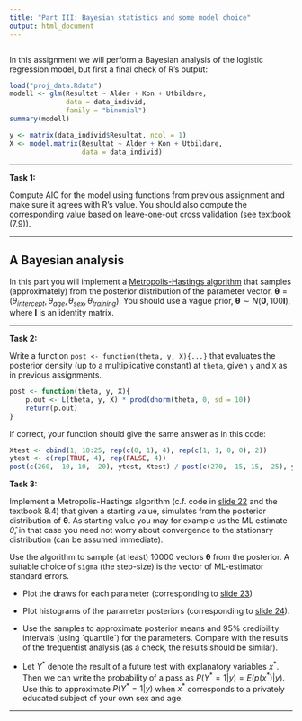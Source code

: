 ```yaml
---
title: "Part III: Bayesian statistics and some model choice"
output: html_document
---
```


```r
```

In this assignment we will perform a Bayesian analysis of the logistic regression model, but first a final check of R's output:

```r
load("proj_data.Rdata")
modell <- glm(Resultat ~ Alder + Kon + Utbildare, 
              data = data_individ,
              family = "binomial")
summary(modell)
```

```r
y <- matrix(data_individ$Resultat, ncol = 1)
X <- model.matrix(Resultat ~ Alder + Kon + Utbildare, 
                  data = data_individ)
```

---

**Task 1:**

Compute AIC for the model using functions from previous assignment and make sure it agrees with R's value. You should also compute the corresponding value based on leave-one-out cross validation (see textbook (7.9)).

---


## A Bayesian analysis


In this part you will implement a [Metropolis-Hastings algorithm](https://en.wikipedia.org/wiki/Metropolis%E2%80%93Hastings_algorithm) that samples (approximately) from the posterior distribution of the parameter vector.
 $\boldsymbol{\theta}=(\theta_{intercept}, \theta_{age}, \theta_{sex}, \theta_{training})$. You should use a vague prior, $\boldsymbol{\theta}\sim N(\boldsymbol{0}, 100\boldsymbol{I})$, where $\boldsymbol{I}$  is an identity matrix.
 

---

**Task 2:**

Write a function `post <- function(theta, y, X){...}` that evaluates the posterior density (up to a multiplicative constant) at `theta`, given `y` and `X` as in previous assignments.


```r
post <- function(theta, y, X){
    p.out <- L(theta, y, X) * prod(dnorm(theta, 0, sd = 10))
    return(p.out)
}
```

If correct, your function should give the same answer as in this code:
```r
Xtest <- cbind(1, 18:25, rep(c(0, 1), 4), rep(c(1, 1, 0, 0), 2))
ytest <- c(rep(TRUE, 4), rep(FALSE, 4))
post(c(260, -10, 10, -20), ytest, Xtest) / post(c(270, -15, 15, -25), ytest , Xtest)
```

**Task 3:**

Implement a Metropolis-Hastings algorithm (c.f. code in [slide 22](https://rawcdn.githack.com/mskoldSU/MT5003_HT19/master/Slides/Kap6.html#22) and the textbook 8.4) that given a starting value, simulates from the posterior distribution of $\boldsymbol{\theta}$. As starting value you may for example us the ML estimate $\hat{\theta}$, in that case you need not worry about convergence to the stationary distribution (can be assumed immediate).

Use the algorithm to sample (at least) 10000 vectors $\boldsymbol{\theta}$ from the posterior. A suitable choice of `sigma` (the step-size) is the vector of ML-estimator standard errors.

* Plot the draws for each parameter (corresponding to [slide 23](https://rawcdn.githack.com/mskoldSU/MT5003_HT19/master/Slides/Kap6.html#23))

* Plot histograms of the parameter posteriors (corresponding to [slide 24](https://rawcdn.githack.com/mskoldSU/MT5003_HT19/master/Slides/Kap6.html#24)).

* Use the samples to approximate posterior means and 95% credibility intervals (using ´quantile´) for the parameters. Compare with the results of the frequentist analysis (as a check, the results should be similar).

* Let $Y^{*}$ denote the result of a future test with explanatory variables $x^{*}$. Then we can write the probability of a pass as $P(Y^{*}=1|y)=E(p(x^{*})|y)$. Use this to approximate $P(Y^{*}=1|y)$ when  $x^{*}$ corresponds to a privately educated subject of your own sex and age.


---



